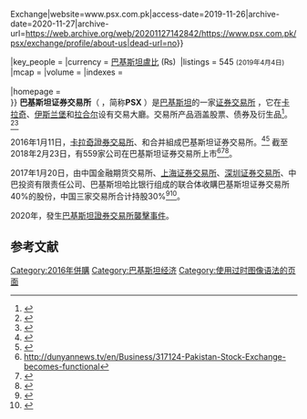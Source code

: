 {{Infobox exchange
|name       =  巴基斯坦證券交易所
|nativename = {{nq|پاکستان بورس}}
|logo       = 
|image      =   
|type       = [[证券交易所|证券交易所]] 
|city       = 卡拉奇
|country    =巴基斯坦
|foundation = {{Start date and age|2016|01|11}}
|owner      = [[中国金融期货交易所|中国金融期货交易所]] (17%)<br>[[上海證券交易所|上海證券交易所]] (8%)<br>[[深圳證券交易所|深圳證券交易所]] (5%)<br>中巴投资公司（Pak China Investor Company）(5%)<br>{{link-en|巴基斯坦哈比銀行|Habib Bank Limited}} (5%)<br>本地和外國投資者 (60%)<ref>{{Cite web|url=https://www.psx.com.pk/psx/exchange/profile/about-us|title=Pakistan Stock Exchange Limited - {{!}} Psx {{!}} Exchange|website=www.psx.com.pk|access-date=2019-11-26|archive-date=2020-11-27|archive-url=https://web.archive.org/web/20201127142842/https://www.psx.com.pk/psx/exchange/profile/about-us|dead-url=no}}</ref>
|key_people = 
|currency   = [[巴基斯坦盧比|巴基斯坦盧比]] (₨) {{nowrap|([[ISO_4217|ISO 4217]])}}
|listings   = 545 <small>(2019年4月4日)</small>
|mcap       = 
|volume     = 
|indexes    = {{link-en|KSE 100 Index}}<br />{{link-en|KSE-30 Index}}<br />{{link-en|KMI 30 Index}}
|homepage   = {{URL|https://www.psx.com.pk/}} <br /> {{URL|https://dps.psx.com.pk/}}
}}
'''巴基斯坦证券交易所'''（{{Lang-ur|{{nq|'''بازارِ حِصَص پاکستان '''}}}} ，简称'''PSX''' ）是[[巴基斯坦|巴基斯坦]]的一家[[证券交易所|证券交易所]] ，它在[[卡拉奇|卡拉奇]]、[[伊斯兰堡|伊斯兰堡]]和[[拉合爾|拉合尔]]设有交易大廳。交易所产品涵盖股票、债券及衍生品<ref>{{cite news |title=巴基斯坦证券交易所遇袭，中国三家交易所持有三成股权 |url=https://m.yicai.com/news/100681247.html |publisher=第一財經}}</ref>。<ref>{{Cite web|title=Pakistan Stock Exchange formally launched|url=http://www.dawn.com/news/1232253/pakistan-stock-exchange-formally-launched|publisher=|access-date=2020-07-02|archive-date=2020-07-03|archive-url=https://web.archive.org/web/20200703042337/https://www.dawn.com/news/1232253/pakistan-stock-exchange-formally-launched|dead-url=no}}</ref><ref>{{Cite web|title=Pakistan Stock Exchange formally launched: Dar seeks joint economic road map for Pakistan|url=http://www.pakistantoday.com.pk/2016/01/11/business/pakistan-stock-exchange-formally-launched-dar-seeks-joint-economic-road-map-for-pakistan|publisher=|access-date=2020-07-02|archive-date=2016-03-10|archive-url=https://web.archive.org/web/20160310004042/http://www.pakistantoday.com.pk/2016/01/11/business/pakistan-stock-exchange-formally-launched-dar-seeks-joint-economic-road-map-for-pakistan/|dead-url=no}}</ref> 

2016年1月11日，[[卡拉奇證券交易所|卡拉奇證券交易所]]、{{en-link|拉合尔证券交易所|Lahore Stock Exchange}}和{{en-link|伊斯兰堡证券交易所|Islamabad Stock Exchange}}合并組成巴基斯坦证券交易所。<ref>{{Cite web|title=Ishaq Dar formally launches Pakistan Stock Exchange|url=http://www.thenews.com.pk/latest/89546-Ishaq-Dar-formally-launches-Pakistan-Stock-Exchange|publisher=|access-date=2020-07-02|archive-date=2020-07-03|archive-url=https://web.archive.org/web/20200703152250/https://www.thenews.com.pk/latest/89546-Ishaq-Dar-formally-launches-Pakistan-Stock-Exchange|dead-url=no}}</ref><ref>{{Cite web|title=Pakistan Stock Exchange starts functioning|url=http://channel24.pk/pakistan/pakistan-stock-exchange-starts-functioning/|work=Channel 24|access-date=2020-07-02|archive-date=2016-01-12|archive-url=https://web.archive.org/web/20160112144320/http://channel24.pk/pakistan/pakistan-stock-exchange-starts-functioning/|dead-url=no}}</ref> 截至2018年2月23日，有559家公司在巴基斯坦证券交易所上市<ref>http://dunyannews.tv/en/Business/317124-Pakistan-Stock-Exchange-becomes-functional{{Dead link|date=2020年7月 |bot=InternetArchiveBot |fix-attempted=yes }}</ref><ref>{{Cite web|title=Pakistan Stock Exchange to be launched tomorrow|url=http://www.dnaindia.com/money/report-pakistan-stock-exchange-to-be-launched-tomorrow-2164142|date=10 January 2016|work={{link-en|DNA India}}|access-date=2020-07-02|archive-date=2017-08-06|archive-url=https://web.archive.org/web/20170806135044/http://www.dnaindia.com/money/report-pakistan-stock-exchange-to-be-launched-tomorrow-2164142|dead-url=no}}</ref><ref>{{Cite web|title=PSX risks losing emerging market status|url=https://www.thenews.com.pk/print/652183-psx-risks-losing-emerging-market-status|accessdate=2020-05-08|work=www.thenews.com.pk|language=en|archive-date=2020-07-03|archive-url=https://web.archive.org/web/20200703135352/https://www.thenews.com.pk/print/652183-psx-risks-losing-emerging-market-status|dead-url=no}}</ref>。 

2017年1月20日，由中国金融期货交易所、[[上海证券交易所|上海证券交易所]]、[[深圳证券交易所|深圳证券交易所]]、中巴投资有限责任公司、巴基斯坦哈比银行组成的联合体收購巴基斯坦证券交易所40%的股份，中国三家交易所合计持股30%<ref>{{Cite news|url=http://www.dawn.com/news/1304006|title=PSX sells 40pc stake to Chinese consortium|date=2016-12-23|work=DAWN.COM|accessdate=2016-12-24|archive-date=2021-02-11|archive-url=https://web.archive.org/web/20210211195811/https://www.dawn.com/news/1304006|dead-url=no}}</ref><ref>{{cite news |title=巴基斯坦证券交易所股权收购协议签署仪式在卡拉奇举行 |url=http://world.people.com.cn/n1/2017/0121/c1002-29039683.html |publisher=人民網}}</ref>。

2020年，發生[[巴基斯坦證券交易所襲擊事件|巴基斯坦證券交易所襲擊事件]]。

==参考文献==
{{reflist}}

[[Category:2016年併購|Category:2016年併購]]
[[Category:巴基斯坦经济|Category:巴基斯坦经济]]
[[Category:使用过时图像语法的页面|Category:使用过时图像语法的页面]]